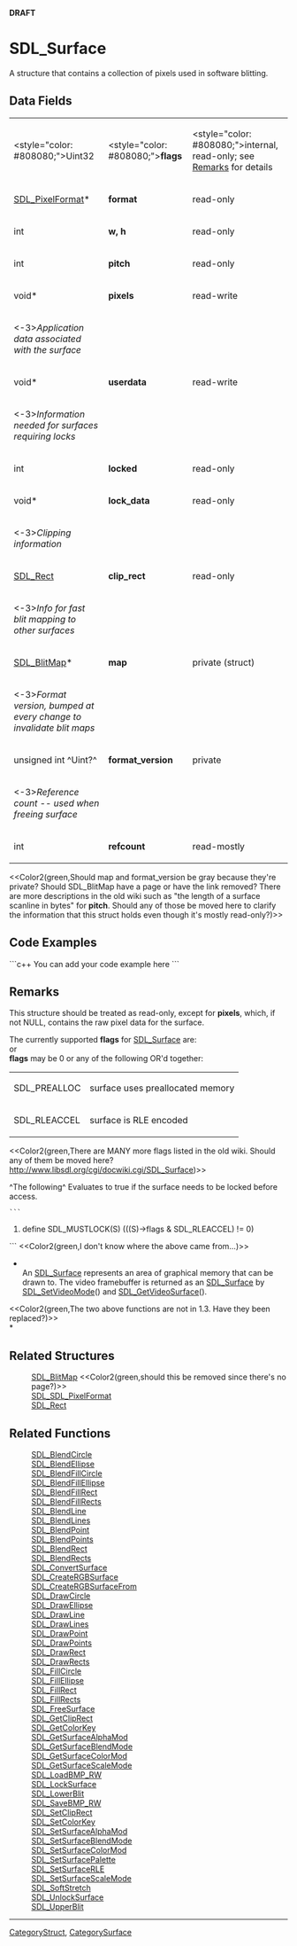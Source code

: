 <!-- pragma section-numbers off -->
<!-- pragma disable-camelcase -->
'''DRAFT'''

= SDL_Surface =
A structure that contains a collection of pixels used in software blitting.


== Data Fields ==
{|
|<style="color: #808080;">Uint32
|<style="color: #808080;">'''flags'''
|<style="color: #808080;">internal, read-only; see [[#Remarks|Remarks]] for details
|-
|[[SDL_PixelFormat]]*
|'''format'''
|read-only
|-
|int
|'''w, h'''
|read-only
|-
|int
|'''pitch'''
|read-only
|-
|void*
|'''pixels'''
|read-write
|-
|<-3>''Application data associated with the surface''
|-
|void*
|'''userdata'''
|read-write
|-
|<-3>''Information needed for surfaces requiring locks''
|-
|int
|'''locked'''
|read-only
|-
|void*
|'''lock_data'''
|read-only
|-
|<-3>''Clipping information''
|-
|[[SDL_Rect]]
|'''clip_rect'''
|read-only
|-
|<-3>''Info for fast blit mapping to other surfaces''
|-
|[[SDL_BlitMap]]*
|'''map'''
|private (struct)
|-
|<-3>''Format version, bumped at every change to invalidate blit maps''
|-
|unsigned int ^Uint?^
|'''format_version'''
|private
|-
|<-3>''Reference count -- used when freeing surface''
|-
|int
|'''refcount'''
|read-mostly
|}
<<Color2(green,Should map and format_version be gray because they're private?  Should SDL_BlitMap have a page or have the link removed?  There are more descriptions in the old wiki such as "the length of a surface scanline in bytes" for '''pitch'''.  Should any of those be moved here to clarify the information that this struct holds even though it's mostly read-only?)>>

== Code Examples ==
```c++
You can add your code example here
```

== Remarks ==
This structure should be treated as read-only, except for '''pixels''', which, if not NULL, contains the raw pixel data for the surface.

The currently supported '''flags''' for [[SDL_Surface]] are:<br/>
or<br/>
'''flags''' may be 0 or any of the following OR'd together:
{|
|SDL_PREALLOC
|surface uses preallocated memory
|-
|SDL_RLEACCEL
|surface is RLE encoded
|}

<<Color2(green,There are MANY more flags listed in the old wiki.  Should any of them be moved here?  http://www.libsdl.org/cgi/docwiki.cgi/SDL_Surface)>>

^The following^ Evaluates to true if the surface needs to be locked before access.
 ```
#define SDL_MUSTLOCK(S) (((S)->flags & SDL_RLEACCEL) != 0)
```
<<Color2(green,I don't know where the above came from...)>>

*<br/>An [[SDL_Surface]] represents an area of graphical memory that can be drawn to. The video framebuffer is returned as an [[SDL_Surface]] by [[SDL_SetVideoMode]]() and [[SDL_GetVideoSurface]](). 

<<Color2(green,The two above functions are not in 1.3.  Have they been replaced?)>><br/>*

== Related Structures ==
:[[SDL_BlitMap]] <<Color2(green,should this be removed since there's no page?)>>
:[[SDL_SDL_PixelFormat]]
:[[SDL_Rect]]

== Related Functions ==
:[[SDL_BlendCircle]]
:[[SDL_BlendEllipse]]
:[[SDL_BlendFillCircle]]
:[[SDL_BlendFillEllipse]]
:[[SDL_BlendFillRect]]
:[[SDL_BlendFillRects]]
:[[SDL_BlendLine]]
:[[SDL_BlendLines]]
:[[SDL_BlendPoint]]
:[[SDL_BlendPoints]]
:[[SDL_BlendRect]]
:[[SDL_BlendRects]]
:[[SDL_ConvertSurface]]
:[[SDL_CreateRGBSurface]]
:[[SDL_CreateRGBSurfaceFrom]]
:[[SDL_DrawCircle]]
:[[SDL_DrawEllipse]]
:[[SDL_DrawLine]]
:[[SDL_DrawLines]]
:[[SDL_DrawPoint]]
:[[SDL_DrawPoints]]
:[[SDL_DrawRect]]
:[[SDL_DrawRects]]
:[[SDL_FillCircle]]
:[[SDL_FillEllipse]]
:[[SDL_FillRect]]
:[[SDL_FillRects]]
:[[SDL_FreeSurface]]
:[[SDL_GetClipRect]]
:[[SDL_GetColorKey]]
:[[SDL_GetSurfaceAlphaMod]]
:[[SDL_GetSurfaceBlendMode]]
:[[SDL_GetSurfaceColorMod]]
:[[SDL_GetSurfaceScaleMode]]
:[[SDL_LoadBMP_RW]]
:[[SDL_LockSurface]]
:[[SDL_LowerBlit]]
:[[SDL_SaveBMP_RW]]
:[[SDL_SetClipRect]]
:[[SDL_SetColorKey]]
:[[SDL_SetSurfaceAlphaMod]]
:[[SDL_SetSurfaceBlendMode]]
:[[SDL_SetSurfaceColorMod]]
:[[SDL_SetSurfacePalette]]
:[[SDL_SetSurfaceRLE]]
:[[SDL_SetSurfaceScaleMode]]
:[[SDL_SoftStretch]]
:[[SDL_UnlockSurface]]
:[[SDL_UpperBlit]]

----
[[CategoryStruct]], [[CategorySurface]]
